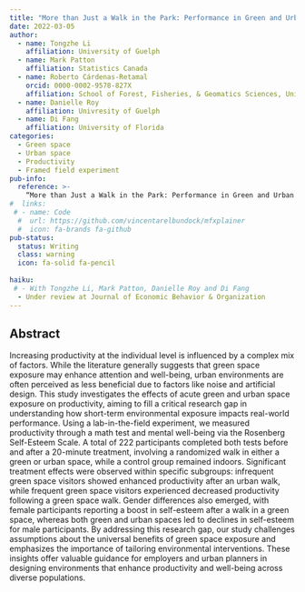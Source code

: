 ```yaml
---
title: "More than Just a Walk in the Park: Performance in Green and Urban Spaces"
date: 2022-03-05
author:
  - name: Tongzhe Li
    affiliation: University of Guelph
  - name: Mark Patton
    affiliation: Statistics Canada
  - name: Roberto Cárdenas-Retamal
    orcid: 0000-0002-9578-827X
    affiliation: School of Forest, Fisheries, & Geomatics Sciences, University of Florida
  - name: Danielle Roy 
    affiliation: Univresity of Guelph
  - name: Di Fang 
    affiliation: University of Florida
categories:
  - Green space
  - Urban space
  - Productivity
  - Framed field experiment
pub-info:
  reference: >-
    “More than Just a Walk in the Park: Performance in Green and Urban Spaces”
#  links:
 # - name: Code
  #  url: https://github.com/vincentarelbundock/mfxplainer
  #  icon: fa-brands fa-github
pub-status: 
  status: Writing
  class: warning
  icon: fa-solid fa-pencil
  
haiku: 
 # - With Tongzhe Li, Mark Patton, Danielle Roy and Di Fang
  - Under review at Journal of Economic Behavior & Organization
---
```



## Abstract

Increasing productivity at the individual level is influenced by a complex mix of factors.
While the literature generally suggests that green space exposure may enhance
attention and well-being, urban environments are often perceived as less beneficial
due to factors like noise and artificial design. This study investigates the effects of
acute green and urban space exposure on productivity, aiming to fill a critical research
gap in understanding how short-term environmental exposure impacts real-world
performance. Using a lab-in-the-field experiment, we measured productivity through a
math test and mental well-being via the Rosenberg Self-Esteem Scale. A total of 222
participants completed both tests before and after a 20-minute treatment, involving a
randomized walk in either a green or urban space, while a control group remained
indoors. Significant treatment effects were observed within specific subgroups:
infrequent green space visitors showed enhanced productivity after an urban walk,
while frequent green space visitors experienced decreased productivity following a
green space walk. Gender differences also emerged, with female participants reporting
a boost in self-esteem after a walk in a green space, whereas both green and urban
spaces led to declines in self-esteem for male participants. By addressing this research
gap, our study challenges assumptions about the universal benefits of green space
exposure and emphasizes the importance of tailoring environmental interventions.
These insights offer valuable guidance for employers and urban planners in designing
environments that enhance productivity and well-being across diverse populations.